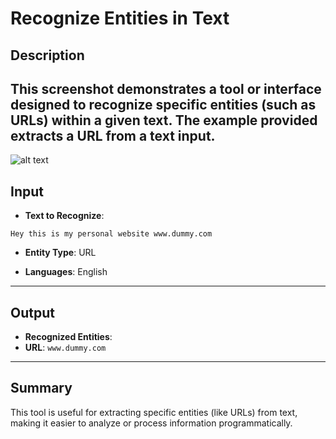 # Recognize Entities in Text

## Description

## This screenshot demonstrates a tool or interface designed to recognize specific entities (such as URLs) within a given text. The example provided extracts a URL from a text input.

![alt text](../../../assets/text-action/recognisze-entities-in-text.png)

## Input

- **Text to Recognize**:

```plaintext
Hey this is my personal website www.dummy.com
```

- **Entity Type**: URL

- **Languages**: English

---

## Output

- **Recognized Entities**:
- **URL**: `www.dummy.com`

---

## Summary

This tool is useful for extracting specific entities (like URLs) from text, making it easier to analyze or process information programmatically.
